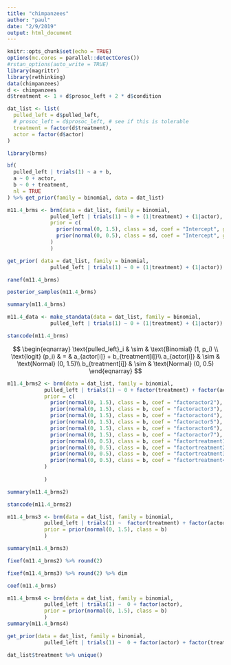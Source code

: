 ```yaml
---
title: "chimpanzees"
author: "paul"
date: "2/9/2019"
output: html_document
---
```


```r
knitr::opts_chunk$set(echo = TRUE)
options(mc.cores = parallel::detectCores())
#rstan_options(auto_write = TRUE)
library(magrittr)
library(rethinking)
data(chimpanzees)
d <- chimpanzees
d$treatment <- 1 + d$prosoc_left + 2 * d$condition

dat_list <- list(
  pulled_left = d$pulled_left,
  # prosoc_left = d$prosoc_left, # see if this is tolerable
  treatment = factor(d$treatment),
  actor = factor(d$actor)
)

library(brms)
```

```r
bf(
  pulled_left | trials(1) ~ a + b, 
  a ~ 0 + actor, 
  b ~ 0 + treatment,
  nl = TRUE
) %>% get_prior(family = binomial, data = dat_list)
```



```r
m11.4_brms <- brm(data = dat_list, family = binomial,
              pulled_left | trials(1) ~ 0 + (1|treatment) + (1|actor),
              prior = c(
                prior(normal(0, 1.5), class = sd, coef = "Intercept", group = "actor"),
                prior(normal(0, 0.5), class = sd, coef = "Intercept", group = "treatment")
              )
              )


```

```r
get_prior( data = dat_list, family = binomial,
              pulled_left | trials(1) ~ 0 + (1|treatment) + (1|actor))
```

```r
ranef(m11.4_brms)
```
```r
posterior_samples(m11.4_brms)
```
```r
summary(m11.4_brms)
```

```r
m11.4_data <- make_standata(data = dat_list, family = binomial,
              pulled_left | trials(1) ~ 0 + (1|treatment) + (1|actor))
```
```r
stancode(m11.4_brms)
```
$$
\begin{eqnarray}
\text{pulled_left}_i & \sim & \text{Binomial} (1, p_i) \\
\text{logit} (p_i) & = & a_{actor[i]} + b_{treatment[i]}\\
a_{actor[i]} & \sim & \text{Normal} (0, 1.5)\\
b_{treatment[i]} & \sim & \text{Normal} (0, 0.5)
\end{eqnarray}
$$

```r
m11.4_brms2 <- brm(data = dat_list, family = binomial,
            pulled_left | trials(1) ~ 0 + factor(treatment) + factor(actor),
            prior = c(
              prior(normal(0, 1.5), class = b, coef = "factoractor2"),
              prior(normal(0, 1.5), class = b, coef = "factoractor3"),
              prior(normal(0, 1.5), class = b, coef = "factoractor4"),
              prior(normal(0, 1.5), class = b, coef = "factoractor5"),
              prior(normal(0, 1.5), class = b, coef = "factoractor6"),
              prior(normal(0, 1.5), class = b, coef = "factoractor7"),
              prior(normal(0, 0.5), class = b, coef = "factortreatment1"),
              prior(normal(0, 0.5), class = b, coef = "factortreatment2"),
              prior(normal(0, 0.5), class = b, coef = "factortreatment3"),
              prior(normal(0, 0.5), class = b, coef = "factortreatment4")
            )
            
            )
```

```r
summary(m11.4_brms2)
```
```r
stancode(m11.4_brms2)
```


```r
m11.4_brms3 <- brm(data = dat_list, family = binomial,
            pulled_left | trials(1) ~  factor(treatment) + factor(actor),
            prior = prior(normal(0, 1.5), class = b)
            )
```

```r
summary(m11.4_brms3)
```
```r
fixef(m11.4_brms2) %>% round(2)
```

```r
fixef(m11.4_brms3) %>% round(2) %>% dim
```
```r
coef(m11.4_brms)
```
```r
m11.4_brms4 <- brm(data = dat_list, family = binomial,
            pulled_left | trials(1) ~  0 + factor(actor),
            prior = prior(normal(0, 1.5), class = b)
            )
summary(m11.4_brms4)
```

```r
get_prior(data = dat_list, family = binomial,
            pulled_left | trials(1) ~  0 + factor(actor) + factor(treatment))
```
```r
dat_list$treatment %>% unique()
```


